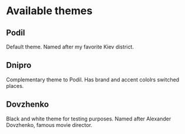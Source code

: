 
<Meta title="Themes" />

# Available themes

## Podil

Default theme. Named after my favorite Kiev district.

<ThemePalette theme={themePodil} />

## Dnipro

Complementary theme to Podil. Has brand and accent cololrs switched places.

<ThemePalette theme={themeDnipro} />

## Dovzhenko

Black and white theme for testing purposes. Named after Alexander Dovzhenko, famous movie director.

<ThemePalette theme={themeDovzhenko} />
